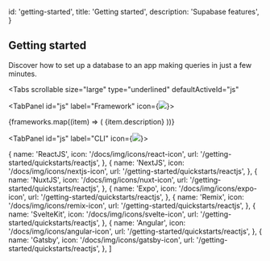 
  id: 'getting-started',
  title: 'Getting started',
  description: 'Supabase features',
}

## Getting started

Discover how to set up a database to an app making queries in just a few minutes.

<Tabs
  scrollable
  size="large"
  type="underlined"
  defaultActiveId="js"
>
<TabPanel id="js" label="Framework" icon={<img className="m-0 w-4 h-4" src="/docs/img/icons/javascript-icon.svg"/>}>

<div className="grid grid-cols-12 gap-10 not-prose py-8">
  {frameworks.map((item) => (  
    <Link href={`/${item.url}`} key={item.name} passHref>
      <a className="col-span-6 lg:col-span-4 xl:col-span-3">
        <IconPanel
          title={item.name}
          span="col-span-6"
          icon={item.icon}
          isDarkMode={item.isDarkMode}
        >
          {item.description}
        </IconPanel>
      </a>
    </Link>
))}

</div>

</TabPanel>

<TabPanel id="js" label="CLI" icon={<img className="m-0 w-4 h-4" src="/docs/img/icons/javascript-icon.svg"/>}>
</TabPanel>
</Tabs>

  {
    name: 'ReactJS',
    icon: '/docs/img/icons/react-icon',
    url: '/getting-started/quickstarts/reactjs',
  },
  {
    name: 'NextJS',
    icon: '/docs/img/icons/nextjs-icon',
    url: '/getting-started/quickstarts/reactjs',
  },
  {
    name: 'NuxtJS',
    icon: '/docs/img/icons/nuxt-icon',
    url: '/getting-started/quickstarts/reactjs',
  },
  {
    name: 'Expo',
    icon: '/docs/img/icons/expo-icon',
    url: '/getting-started/quickstarts/reactjs',
  },
  {
    name: 'Remix',
    icon: '/docs/img/icons/remix-icon',
    url: '/getting-started/quickstarts/reactjs',
  },
  {
    name: 'SvelteKit',
    icon: '/docs/img/icons/svelte-icon',
    url: '/getting-started/quickstarts/reactjs',
  },
  {
    name: 'Angular',
    icon: '/docs/img/icons/angular-icon',
    url: '/getting-started/quickstarts/reactjs',
  },
  {
    name: 'Gatsby',
    icon: '/docs/img/icons/gatsby-icon',
    url: '/getting-started/quickstarts/reactjs',
  },
]


